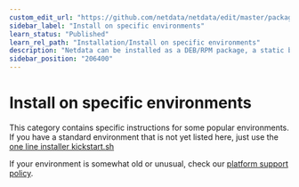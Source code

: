 ```yaml
---
custom_edit_url: "https://github.com/netdata/netdata/edit/master/packaging/installer/methods/systems.md"
sidebar_label: "Install on specific environments"
learn_status: "Published"
learn_rel_path: "Installation/Install on specific environments"
description: "Netdata can be installed as a DEB/RPM package, a static binary, a docker container or from source"
sidebar_position: "206400"
---
```



# Install on specific environments

This category contains specific instructions for some popular environments. 
If you have a standard environment that is not yet listed here, just use the 
[one line installer kickstart.sh](/docs/installation/installation-methods/one-line-installer-kickstart.sh)

If your environment is somewhat old or unusual, check our 
[platform support policy](/docs/installation/platform-support-policy).


